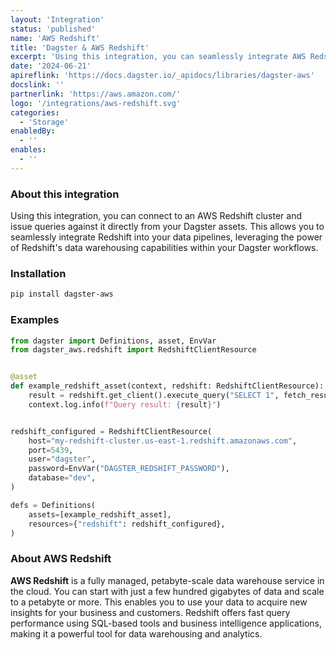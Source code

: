 ```yaml
---
layout: 'Integration'
status: 'published'
name: 'AWS Redshift'
title: 'Dagster & AWS Redshift'
excerpt: 'Using this integration, you can seamlessly integrate AWS Redshift into your Dagster workflows, leveraging Redshift’s data warehousing capabilities for your data pipelines.'
date: '2024-06-21'
apireflink: 'https://docs.dagster.io/_apidocs/libraries/dagster-aws'
docslink: ''
partnerlink: 'https://aws.amazon.com/'
logo: '/integrations/aws-redshift.svg'
categories:
  - 'Storage'
enabledBy:
  - ''
enables:
  - ''
---
```


### About this integration

Using this integration, you can connect to an AWS Redshift cluster and issue queries against it directly from your Dagster assets. This allows you to seamlessly integrate Redshift into your data pipelines, leveraging the power of Redshift's data warehousing capabilities within your Dagster workflows.

### Installation

```bash
pip install dagster-aws
```

### Examples

```python
from dagster import Definitions, asset, EnvVar
from dagster_aws.redshift import RedshiftClientResource


@asset
def example_redshift_asset(context, redshift: RedshiftClientResource):
    result = redshift.get_client().execute_query("SELECT 1", fetch_results=True)
    context.log.info(f"Query result: {result}")


redshift_configured = RedshiftClientResource(
    host="my-redshift-cluster.us-east-1.redshift.amazonaws.com",
    port=5439,
    user="dagster",
    password=EnvVar("DAGSTER_REDSHIFT_PASSWORD"),
    database="dev",
)

defs = Definitions(
    assets=[example_redshift_asset],
    resources={"redshift": redshift_configured},
)
```

### About AWS Redshift

**AWS Redshift** is a fully managed, petabyte-scale data warehouse service in the cloud. You can start with just a few hundred gigabytes of data and scale to a petabyte or more. This enables you to use your data to acquire new insights for your business and customers. Redshift offers fast query performance using SQL-based tools and business intelligence applications, making it a powerful tool for data warehousing and analytics.
